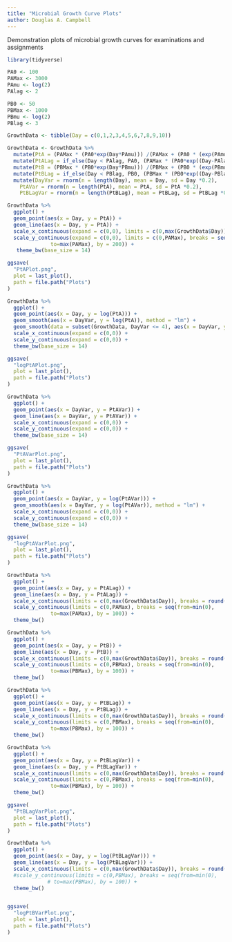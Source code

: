 ```yaml
---
title: "Microbial Growth Curve Plots"
author: Douglas A. Campbell
---
```


Demonstration plots of microbial growth curves for examinations and assignments

```r
library(tidyverse)
```

```r
PA0 <- 100
PAMax <- 3000
PAmu <- log(2)
PAlag <- 2

PB0 <- 50
PBMax <- 1000
PBmu <- log(2)
PBlag <- 3

GrowthData <- tibble(Day = c(0,1,2,3,4,5,6,7,8,9,10))

GrowthData <- GrowthData %>%
  mutate(PtA = (PAMax * (PA0*exp(Day*PAmu))) /(PAMax + (PA0 * (exp(PAmu * Day) - 1)))) %>%
  mutate(PtALag = if_else(Day < PAlag, PA0, (PAMax * (PA0*exp((Day-PAlag)*PAmu))) /(PAMax + (PA0 * (exp(PAmu * (Day-PAlag)) - 1))))) %>%
  mutate(PtB = (PBMax * (PB0*exp(Day*PBmu))) /(PBMax + (PB0 * (exp(PBmu * Day) - 1)))) %>%
  mutate(PtBLag = if_else(Day < PBlag, PB0, (PBMax * (PB0*exp((Day-PBlag)*PBmu))) /(PBMax + (PB0 * (exp(PBmu * (Day-PBlag)) - 1))))) |>
  mutate(DayVar = rnorm(n = length(Day), mean = Day, sd = Day *0.2),
    PtAVar = rnorm(n = length(PtA), mean = PtA, sd = PtA *0.2),
    PtBLagVar = rnorm(n = length(PtBLag), mean = PtBLag, sd = PtBLag *0.1))
```

```r
GrowthData %>%
  ggplot() +
  geom_point(aes(x = Day, y = PtA)) +
  geom_line(aes(x = Day, y = PtA)) +
  scale_x_continuous(expand = c(0,0), limits = c(0,max(GrowthData$Day)), breaks = round(seq(0,10))) +
  scale_y_continuous(expand = c(0,0), limits = c(0,PAMax), breaks = seq(from=min(0),
              to=max(PAMax), by = 200)) + 
   theme_bw(base_size = 14)

ggsave(
  "PtAPlot.png",
  plot = last_plot(),
  path = file.path("Plots")
)

GrowthData %>%
  ggplot() +
  geom_point(aes(x = Day, y = log(PtA))) +
  geom_smooth(aes(x = DayVar, y = log(PtA)), method = "lm") +
  geom_smooth(data = subset(GrowthData, DayVar <= 4), aes(x = DayVar, y = log(PtA)), method = "lm") +
  scale_x_continuous(expand = c(0,0)) +
  scale_y_continuous(expand = c(0,0)) + 
  theme_bw(base_size = 14)

ggsave(
  "logPtAPlot.png",
  plot = last_plot(),
  path = file.path("Plots")
)

GrowthData %>%
  ggplot() +
  geom_point(aes(x = DayVar, y = PtAVar)) +
  geom_line(aes(x = DayVar, y = PtAVar)) +
  scale_x_continuous(expand = c(0,0)) +
  scale_y_continuous(expand = c(0,0)) + 
  theme_bw(base_size = 14)

ggsave(
  "PtAVarPlot.png",
  plot = last_plot(),
  path = file.path("Plots")
)

GrowthData %>%
  ggplot() +
  geom_point(aes(x = DayVar, y = log(PtAVar))) +
  geom_smooth(aes(x = DayVar, y = log(PtAVar)), method = "lm") +
  scale_x_continuous(expand = c(0,0)) +
  scale_y_continuous(expand = c(0,0)) + 
  theme_bw(base_size = 14)

ggsave(
  "logPtAVarPlot.png",
  plot = last_plot(),
  path = file.path("Plots")
)
```



```r
GrowthData %>%
  ggplot() +
  geom_point(aes(x = Day, y = PtALag)) +
  geom_line(aes(x = Day, y = PtALag)) +
  scale_x_continuous(limits = c(0,max(GrowthData$Day)), breaks = round(seq(0,10))) +
  scale_y_continuous(limits = c(0,PAMax), breaks = seq(from=min(0),
              to=max(PAMax), by = 100)) + 
  theme_bw()

```


```r
GrowthData %>%
  ggplot() +
  geom_point(aes(x = Day, y = PtB)) +
  geom_line(aes(x = Day, y = PtB)) +
  scale_x_continuous(limits = c(0,max(GrowthData$Day)), breaks = round(seq(0,10))) +
  scale_y_continuous(limits = c(0,PBMax), breaks = seq(from=min(0),
              to=max(PBMax), by = 100)) + 
  theme_bw()

```

```r
GrowthData %>%
  ggplot() +
  geom_point(aes(x = Day, y = PtBLag)) +
  geom_line(aes(x = Day, y = PtBLag)) +
  scale_x_continuous(limits = c(0,max(GrowthData$Day)), breaks = round(seq(0,10))) +
  scale_y_continuous(limits = c(0,PBMax), breaks = seq(from=min(0),
              to=max(PBMax), by = 100)) + 
  theme_bw()

```


```r
GrowthData %>%
  ggplot() +
  geom_point(aes(x = Day, y = PtBLagVar)) +
  geom_line(aes(x = Day, y = PtBLagVar)) +
  scale_x_continuous(limits = c(0,max(GrowthData$Day)), breaks = round(seq(0,10))) +
  scale_y_continuous(limits = c(0,PBMax), breaks = seq(from=min(0),
              to=max(PBMax), by = 100)) + 
  theme_bw()

ggsave(
  "PtBLagVarPlot.png",
  plot = last_plot(),
  path = file.path("Plots")
)

```


```r
GrowthData %>%
  ggplot() +
  geom_point(aes(x = Day, y = log(PtBLagVar))) +
  geom_line(aes(x = Day, y = log(PtBLagVar))) +
  scale_x_continuous(limits = c(0,max(GrowthData$Day)), breaks = round(seq(0,10))) +
  #scale_y_continuous(limits = c(0,PBMax), breaks = seq(from=min(0),
             # to=max(PBMax), by = 100)) + 
  theme_bw()


ggsave(
  "logPtBVarPlot.png",
  plot = last_plot(),
  path = file.path("Plots")
)
```